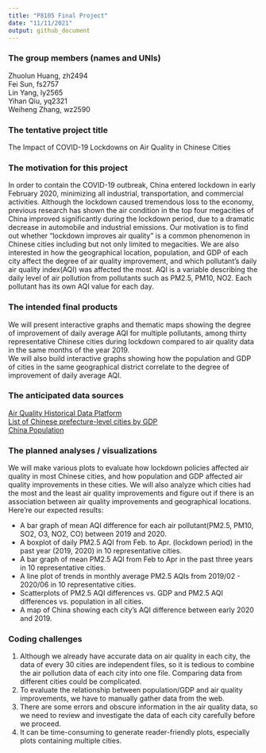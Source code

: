 ```yaml
---
title: "P8105 Final Project"
date: "11/11/2021"
output: github_document
---
```


### The group members (names and UNIs)
Zhuolun Huang, zh2494  
Fei Sun, fs2757  
Lin Yang, ly2565  
Yihan Qiu, yq2321   
Weiheng Zhang, wz2590  
  
### The tentative project title
The Impact of COVID-19 Lockdowns on Air Quality in Chinese Cities  
  
### The motivation for this project
In order to contain the COVID-19 outbreak, China entered lockdown in early February 2020, minimizing all industrial, transportation, and commercial activities. Although the lockdown caused tremendous loss to the economy, previous research has shown the air condition in the top four megacities of China improved significantly during the lockdown period, due to a dramatic decrease in automobile and industrial emissions. Our motivation is to find out whether “lockdown improves air quality" is a common phenomenon in Chinese cities including but not only limited to megacities. We are also interested in how the geographical location, population, and GDP of each city affect the degree of air quality improvement, and which pollutant’s daily air quality index(AQI) was affected the most. AQI is a variable describing the daily level of air pollution from pollutants such as PM2.5, PM10, NO2. Each pollutant has its own AQI value for each day.  
  
### The intended final products
We will present interactive graphs and thematic maps showing the degree of improvement of daily average AQI for multiple pollutants, among thirty representative Chinese cities during lockdown compared to air quality data in the same months of the year 2019.   
We will also build interactive graphs showing how the population and GDP of cities in the same geographical district correlate to the degree of improvement of daily average AQI.  
  
### The anticipated data sources
[Air Quality Historical Data Platform](https://aqicn.org/data-platform/register/)  
[List of Chinese prefecture-level cities by GDP](https://en.wikipedia.org/wiki/List_of_Chinese_prefecture-level_cities_by_GDP)  
[China Population](https://populationstat.com/china/)  

### The planned analyses / visualizations
We will make various plots to evaluate how lockdown policies affected air quality in most Chinese cities, and how population and GDP affected air quality improvements in these cities. We will also analyze which cities had the most and the least air quality improvements and figure out if there is an association between air quality improvements and geographical locations. Here’re our expected results:

* A bar graph of mean AQI difference for each air pollutant(PM2.5, PM10, SO2, O3, NO2, CO) between 2019 and 2020.  
* A boxplot of daily PM2.5 AQI from Feb. to Apr. (lockdown period) in the past year (2019, 2020) in 10 representative cities.  
* A bar graph of mean PM2.5 AQI from Feb to Apr in the past three years in 10 representative cities.  
* A line plot of trends in monthly average PM2.5 AQIs from 2019/02 - 2020/06 in 10 representative cities.  
* Scatterplots of PM2.5 AQI differences vs. GDP and PM2.5 AQI differences vs. population in all cities.  
* A map of China showing each city’s AQI difference between early 2020 and 2019.
  
### Coding challenges
1. Although we already have accurate data on air quality in each city, the data of every 30 cities are independent files, so it is tedious to combine the air pollution data of each city into one file. Comparing data from different cities could be complicated.  
2. To evaluate the relationship between population/GDP and air quality improvements, we have to manually gather data from the web.  
3. There are some errors and obscure information in the air quality data, so we need to review and investigate the data of each city carefully before we proceed.   
4. It can be time-consuming to generate reader-friendly plots, especially plots containing multiple cities.  
  
 







